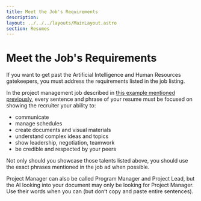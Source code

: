 ```yaml
---
title: Meet the Job's Requirements
description: 
layout: ../../../layouts/MainLayout.astro
section: Resumes
---
```

# Meet the Job's Requirements

If you want to get past the Artificial Intelligence and Human Resources gatekeepers, you must address the requirements listed in the job listing. 

In the project management job described in [this example mentioned previously](./resume/job-requirements.html#an-example-job-ad), every sentence and phrase of your resume must be focused on showing the recruiter your ability to:
- communicate
- manage schedules
- create documents and visual materials
- understand complex ideas and topics
- show leadership, negotiation, teamwork
- be credible and respected by your peers

Not only should you showcase those talents listed above, you should use the exact phrases mentioned in the job ad when possible. 

Project Manager can also be called Program Manager and Project Lead, but the AI looking into your document may only be looking for Project Manager. Use their words when you can (but don’t copy and paste entire sentences).
